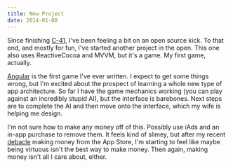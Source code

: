 ```yaml
---
title: New Project
date: 2014-01-08
---
```



Since finishing [C-41](/blog/c-41), I've been feeling a bit on an open source kick. To that end, and mostly for fun, I've started another project in the open. This one also uses ReactiveCocoa and MVVM, but it's a game. My first game, actually.

[Angular](https://github.com/AshFurrow/Angular) is the first game I've ever written. I expect to get some things wrong, but I'm excited about the prospect of learning a whole new type of app architecture. So far I have the game mechanics working (you can play against an incredibly stupid AI), but the interface is barebones. Next steps are to complete the AI and then move onto the interface, which my wife is helping me design.

I'm not sure how to make any money off of this. Possibly use iAds and an in-app purchase to remove them. It feels kind of slimey, but after my recent [debacle](/blog/35mm-update) making money from the App Store, I'm starting to feel like maybe being virtuous isn't the best way to make money. Then again, making money isn't all I care about, either.


  